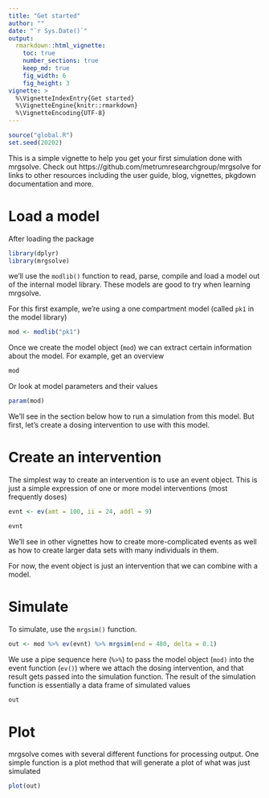 ```yaml
---
title: "Get started"
author: ""
date: "`r Sys.Date()`"
output: 
  rmarkdown::html_vignette: 
    toc: true
    number_sections: true
    keep_md: true
    fig_width: 6
    fig_height: 3
vignette: >
  %\VignetteIndexEntry{Get started}
  %\VignetteEngine{knitr::rmarkdown}
  %\VignetteEncoding{UTF-8}
---
```


```r
source("global.R")
set.seed(20202)
```

This is a simple vignette to help you get your first simulation done with 
mrgsolve. Check out https://github.com/metrumresearchgroup/mrgsolve for links 
to other resources including the user guide, blog, vignettes, pkgdown 
documentation and more.

# Load a model

After loading the package
```r
library(dplyr)
library(mrgsolve)
```

we'll use the `modlib()` function to read, parse, compile and load a model 
out of the internal model library.  These models are good to try when learning 
mrgsolve.  

For this first example, we're using a one compartment model (called `pk1` in the 
model library)

```r
mod <- modlib("pk1")
```

Once we create the model object (`mod`) we can extract certain information 
about the model.  For example, get an overview 

```r
mod
```

Or look at model parameters and their values
```r
param(mod)
```

We'll see in the section below how to run a simulation from this model.  But
first, let's create a dosing intervention to use with this model.

# Create an intervention

The simplest way to create an intervention is to use an event object.  This
is just a simple expression of one or more model interventions (most frequently
doses)

```r
evnt <- ev(amt = 100, ii = 24, addl = 9)
```

```r
evnt
```

We'll see in other vignettes how to create more-complicated events as well as 
how to create larger data sets with many individuals in them.

For now, the event object is just an intervention that we can combine
with a model.

# Simulate

To simulate, use the `mrgsim()` function.
```r
out <- mod %>% ev(evnt) %>% mrgsim(end = 480, delta = 0.1)
```

We use a pipe sequence here (`%>%`) to pass the model object (`mod)`
into the event function (`ev()`) where we attach the dosing intervention, 
and that result gets passed into the simulation function.  The result 
of the simulation function is essentially a data frame of simulated values

```r
out
```

# Plot

mrgsolve comes with several different functions for processing output.  One 
simple function is a plot method that will generate a plot of what was 
just simulated

```r
plot(out)
```
